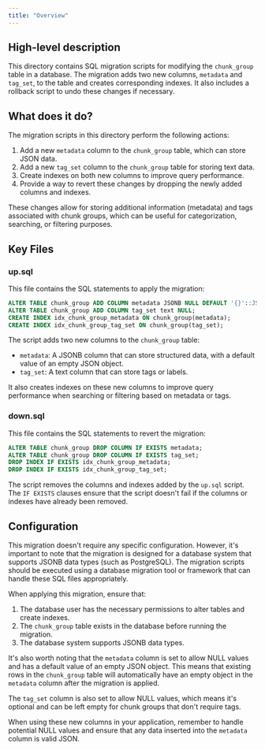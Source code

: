 ```yaml
---
title: "Overview"
---
```


## High-level description
This directory contains SQL migration scripts for modifying the `chunk_group` table in a database. The migration adds two new columns, `metadata` and `tag_set`, to the table and creates corresponding indexes. It also includes a rollback script to undo these changes if necessary.

## What does it do?
The migration scripts in this directory perform the following actions:

1. Add a new `metadata` column to the `chunk_group` table, which can store JSON data.
2. Add a new `tag_set` column to the `chunk_group` table for storing text data.
3. Create indexes on both new columns to improve query performance.
4. Provide a way to revert these changes by dropping the newly added columns and indexes.

These changes allow for storing additional information (metadata) and tags associated with chunk groups, which can be useful for categorization, searching, or filtering purposes.

## Key Files

### up.sql
This file contains the SQL statements to apply the migration:

```sql
ALTER TABLE chunk_group ADD COLUMN metadata JSONB NULL DEFAULT '{}'::JSONB;
ALTER TABLE chunk_group ADD COLUMN tag_set text NULL;
CREATE INDEX idx_chunk_group_metadata ON chunk_group(metadata);
CREATE INDEX idx_chunk_group_tag_set ON chunk_group(tag_set);
```

The script adds two new columns to the `chunk_group` table:
- `metadata`: A JSONB column that can store structured data, with a default value of an empty JSON object.
- `tag_set`: A text column that can store tags or labels.

It also creates indexes on these new columns to improve query performance when searching or filtering based on metadata or tags.

### down.sql
This file contains the SQL statements to revert the migration:

```sql
ALTER TABLE chunk_group DROP COLUMN IF EXISTS metadata;
ALTER TABLE chunk_group DROP COLUMN IF EXISTS tag_set;
DROP INDEX IF EXISTS idx_chunk_group_metadata;
DROP INDEX IF EXISTS idx_chunk_group_tag_set;
```

The script removes the columns and indexes added by the `up.sql` script. The `IF EXISTS` clauses ensure that the script doesn't fail if the columns or indexes have already been removed.

## Configuration
This migration doesn't require any specific configuration. However, it's important to note that the migration is designed for a database system that supports JSONB data types (such as PostgreSQL). The migration scripts should be executed using a database migration tool or framework that can handle these SQL files appropriately.

When applying this migration, ensure that:
1. The database user has the necessary permissions to alter tables and create indexes.
2. The `chunk_group` table exists in the database before running the migration.
3. The database system supports JSONB data types.

It's also worth noting that the `metadata` column is set to allow NULL values and has a default value of an empty JSON object. This means that existing rows in the `chunk_group` table will automatically have an empty object in the `metadata` column after the migration is applied.

The `tag_set` column is also set to allow NULL values, which means it's optional and can be left empty for chunk groups that don't require tags.

When using these new columns in your application, remember to handle potential NULL values and ensure that any data inserted into the `metadata` column is valid JSON.